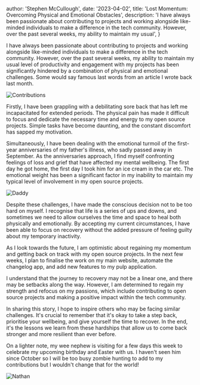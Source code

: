 
  author: 'Stephen McCullough',
  date: '2023-04-02',
  title: 'Lost Momentum: Overcoming Physical and Emotional Obstacles',
  description: 'I have always been passionate about contributing to projects and working alongside like-minded individuals to make a difference in the tech community.  However, over the past several weeks, my ability to maintain my usual',
}


I have always been passionate about contributing to projects and working
alongside like-minded individuals to make a difference in the tech community.
However, over the past several weeks, my ability to maintain my usual level of
productivity and engagement with my projects has been significantly hindered by
a combination of physical and emotional challenges. Some would say famous last 
words from an <Link href="/articles/gaining-momentum">article</Link> I wrote back last month.

<Image src={contributions} alt="Contributions" />

Firstly, I have been grappling with a debilitating sore back that has left me
incapacitated for extended periods. The physical pain has made it difficult to
focus and dedicate the necessary time and energy to my open source projects.
Simple tasks have become daunting, and the constant discomfort has sapped my
motivation.

Simultaneously, I have been dealing with the emotional turmoil of the first-year
anniversaries of my father's illness, who sadly passed away in September. As the
anniversaries approach, I find myself confronting feelings of loss and grief
that have affected my mental wellbeing. The first day he got home, the first day
I took him for an ice cream in the car etc. The emotional weight has been a
significant factor in my inability to maintain my typical level of involvement
in my open source projects.

<Image src={daddy} alt="Daddy" />

Despite these challenges, I have made the conscious decision not to be too hard
on myself. I recognise that life is a series of ups and downs, and sometimes we
need to allow ourselves the time and space to heal both physically and
emotionally. By accepting my current circumstances, I have been able to focus on
recovery without the added pressure of feeling guilty about my temporary
inactivity.

As I look towards the future, I am optimistic about regaining my momentum and
getting back on track with my open source projects. In the next few weeks, I
plan to finalise the work on my main <Link href="/">website</Link>, automate the <Link href="https://changelog.swm.cc">changelog</Link> app, and
add new features to my <Link href="https://pulp.swm.cc">pulp</Link> application.

I understand that the journey to recovery may not be a linear one, and there may
be setbacks along the way. However, I am determined to regain my strength and
refocus on my passions, which include contributing to open source projects and
making a positive impact within the tech community.

In sharing this story, I hope to inspire others who may be facing similar
challenges. It's crucial to remember that it's okay to take a step back,
prioritise your wellbeing, and give yourself the time to recover. In the end,
it's the lessons we learn from these hardships that allow us to come back
stronger and more resilient than ever before.

On a lighter note, my wee nephew is visiting for a few days this week to
celebrate my upcoming birthday and Easter with us. I haven't seen him since
October so I will be too busy zombie hunting to add to my contributions but I
wouldn't change that for the world!

<Image src={nathan} alt="Nathan" />